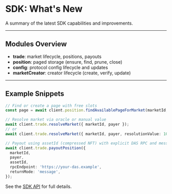 # SDK: What's New

A summary of the latest SDK capabilities and improvements.

---

## Modules Overview
- **trade**: market lifecycle, positions, payouts
- **position**: paged storage (ensure, find, prune, close)
- **config**: protocol config lifecycle and updates
- **marketCreator**: creator lifecycle (create, verify, update)

---

## Example Snippets

```typescript
// Find or create a page with free slots
const page = await client.position.findAvailablePageForMarket(marketId, payer);

// Resolve market via oracle or manual value
await client.trade.resolveMarket({ marketId, payer });
// or
await client.trade.resolveMarket({ marketId, payer, resolutionValue: 10 });

// Payout using assetId (compressed NFT) with explicit DAS RPC and message return
await client.trade.payoutPosition({
  marketId,
  payer,
  assetId,
  rpcEndpoint: 'https://your-das.example',
  returnMode: 'message',
});
```

See the [SDK API](/sdk-api) for full details.


